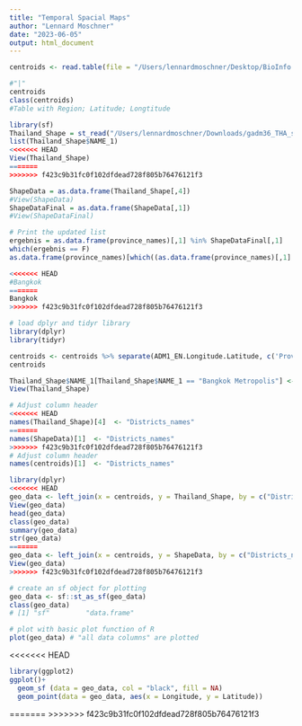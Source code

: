 ```yaml
---
title: "Temporal Spacial Maps"
author: "Lennard Moschner"
date: "2023-06-05"
output: html_document
--- 
```


```r
centroids <- read.table(file = "/Users/lennardmoschner/Desktop/BioInfo Project/Regions, Longtitude, Latitude.csv",  sep = "|", header = TRUE)

#"|"
centroids
class(centroids)
#Table with Region; Latitude; Longtitude
```

```r
library(sf)
Thailand_Shape = st_read("/Users/lennardmoschner/Downloads/gadm36_THA_shp/gadm36_THA_1.shp")
list(Thailand_Shape$NAME_1)
<<<<<<< HEAD
View(Thailand_Shape)
=======
>>>>>>> f423c9b31fc0f102dfdead728f805b76476121f3

ShapeData = as.data.frame(Thailand_Shape[,4])
#View(ShapeData)
ShapeDataFinal = as.data.frame(ShapeData[,1])
#View(ShapeDataFinal)

# Print the updated list
ergebnis = as.data.frame(province_names)[,1] %in% ShapeDataFinal[,1]
which(ergebnis == F)
as.data.frame(province_names)[which((as.data.frame(province_names)[,1] %in% ShapeDataFinal[,1]) == FALSE),1]

<<<<<<< HEAD
#Bangkok
=======
Bangkok
>>>>>>> f423c9b31fc0f102dfdead728f805b76476121f3
```

```r
# load dplyr and tidyr library
library(dplyr)
library(tidyr)

centroids <- centroids %>% separate(ADM1_EN.Longitude.Latitude, c('Province','Longtitude',"Latitude"), sep = ";")
centroids

```

```r
Thailand_Shape$NAME_1[Thailand_Shape$NAME_1 == "Bangkok Metropolis"] <- "Bangkok" 
View(Thailand_Shape)

# Adjust column header
<<<<<<< HEAD
names(Thailand_Shape)[4]  <- "Districts_names"
=======
names(ShapeData)[1]  <- "Districts_names"
>>>>>>> f423c9b31fc0f102dfdead728f805b76476121f3
# Adjust column header
names(centroids)[1]  <- "Districts_names"
```

```r
library(dplyr)
<<<<<<< HEAD
geo_data <- left_join(x = centroids, y = Thailand_Shape, by = c("Districts_names"))
View(geo_data)
head(geo_data)
class(geo_data)
summary(geo_data)
str(geo_data)
=======
geo_data <- left_join(x = centroids, y = ShapeData, by = c("Districts_names"))
View(geo_data)
>>>>>>> f423c9b31fc0f102dfdead728f805b76476121f3
```

```r
# create an sf object for plotting
geo_data <- sf::st_as_sf(geo_data)
class(geo_data)
# [1] "sf"         "data.frame"

# plot with basic plot function of R
plot(geo_data) # "all data columns" are plotted
```
<<<<<<< HEAD
```r
library(ggplot2)
ggplot()+
  geom_sf (data = geo_data, col = "black", fill = NA) 
  geom_point(data = geo_data, aes(x = Longitude, y = Latitude))
```
=======
>>>>>>> f423c9b31fc0f102dfdead728f805b76476121f3

